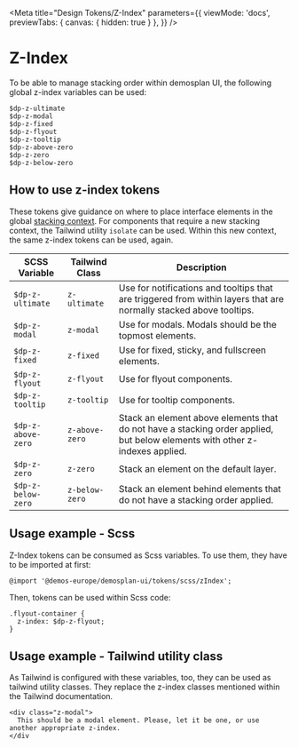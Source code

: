 
<Meta
  title="Design Tokens/Z-Index"
  parameters={{
    viewMode: 'docs',
    previewTabs: {
      canvas: {
        hidden: true
      }
    },
  }} />

# Z-Index

To be able to manage stacking order within demosplan UI, the following global z-index variables can be used:

```
$dp-z-ultimate
$dp-z-modal
$dp-z-fixed
$dp-z-flyout
$dp-z-tooltip
$dp-z-above-zero
$dp-z-zero
$dp-z-below-zero
```

## How to use z-index tokens

These tokens give guidance on where to place interface elements in the global
[stacking context](https://developer.mozilla.org/en-US/docs/Web/CSS/CSS_positioned_layout/Understanding_z-index/Stacking_context).
For components that require a new stacking context, the Tailwind utility `isolate` can be used. Within this new context,
the same z-index tokens can be used, again.

| SCSS Variable         | Tailwind Class | Description                                                                                                                     |
|-----------------------|----------------|---------------------------------------------------------------------------------------------------------------------------------|
| `$dp-z-ultimate`      | `z-ultimate`   | Use for notifications and tooltips that are triggered from within layers that are normally stacked above tooltips.               |
| `$dp-z-modal`         | `z-modal`      | Use for modals. Modals should be the topmost elements.                                                                          |
| `$dp-z-fixed`         | `z-fixed`      | Use for fixed, sticky, and fullscreen elements.                                                                                 |
| `$dp-z-flyout`        | `z-flyout`     | Use for flyout components.                                                                                                     |
| `$dp-z-tooltip`       | `z-tooltip`    | Use for tooltip components.                                                                                                    |
| `$dp-z-above-zero`    | `z-above-zero` | Stack an element above elements that do not have a stacking order applied, but below elements with other z-indexes applied.     |
| `$dp-z-zero`          | `z-zero`       | Stack an element on the default layer.                                                                                          |
| `$dp-z-below-zero`    | `z-below-zero` | Stack an element behind elements that do not have a stacking order applied.                                                     |

## Usage example - Scss

Z-Index tokens can be consumed as Scss variables. To use them, they have to be imported at first:

```
@import '@demos-europe/demosplan-ui/tokens/scss/zIndex';
```

Then, tokens can be used within Scss code:

```
.flyout-container {
  z-index: $dp-z-flyout;
}
```

## Usage example - Tailwind utility class

As Tailwind is configured with these variables, too, they can be used as tailwind utility classes.
They replace the z-index classes mentioned within the Tailwind documentation.

```
<div class="z-modal">
  This should be a modal element. Please, let it be one, or use another appropriate z-index.
</div
```

